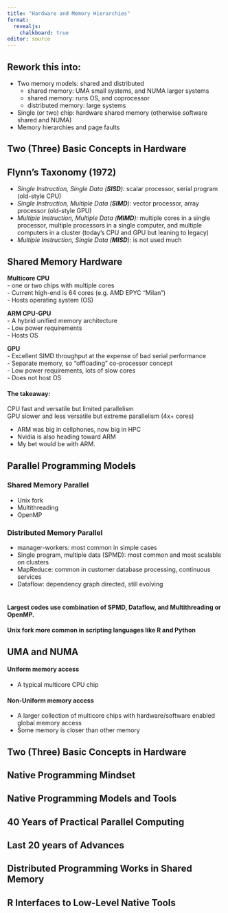 ```yaml
---
title: "Hardware and Memory Hierarchies"
format: 
  revealjs:
    chalkboard: true
editor: source
---
```


## Rework this into:

-   Two memory models: shared and distributed
    -   shared memory: UMA small systems, and NUMA larger systems
    -   shared memory: runs OS, and coprocessor
    -   distributed memory: large systems
-   Single (or two) chip: hardware shared memory (otherwise software shared and NUMA)
-   Memory hierarchies and page faults

 

## Two (Three) Basic Concepts in Hardware {background-image="/pics/ParallelHardware/Slide7.png" background-size="1200px" background-position="center"}

## Flynn's Taxonomy (1972) 

-   *Single Instruction, Single Data (**SISD**):* scalar processor, serial program (old-style CPU)
-   *Single Instruction, Multiple Data (**SIMD**):* vector processor, array processor (old-style GPU)
-   *Multiple Instruction, Multiple Data (**MIMD**):* multiple cores in a single processor, multiple processors in a single computer, and multiple computers in a cluster (today's CPU and GPU but leaning to legacy)
-   *Multiple Instruction, Single Data (**MISD**):* is not used much

## Shared Memory Hardware {.smaller}

**Multicore CPU**  
- one or two chips with multiple cores  
- Current high-end is 64 cores (e.g. AMD EPYC "Milan")  
- Hosts operating system (OS)  

**ARM CPU-GPU**  
- A hybrid unified memory architecture  
- Low power requirements  
- Hosts OS

**GPU**  
- Excellent SIMD throughput at the expense of bad serial performance  
- Separate memory, so "offloading" co-processor concept  
- Low power requirements, lots of slow cores  
- Does not host OS  

#### The takeaway:

CPU fast and versatile but limited parallelism  
GPU slower and less versatile but extreme parallelism (4x+ cores)  

::: notes  
-   ARM was big in cellphones, now big in HPC  
-   Nvidia is also heading toward ARM  
-   My bet would be with ARM. 
:::


## Parallel Programming Models {.smaller}

### Shared Memory Parallel  
-   Unix fork  
-   Multithreading  
-   OpenMP

### Distributed Memory Parallel  
-   manager-workers: most common in simple cases  
-   Single program, multiple data (SPMD): most common and most scalable on clusters  
-   MapReduce: common in customer database processing, continuous services  
-   Dataflow: dependency graph directed, still evolving <br><br>

#### Largest codes use combination of SPMD, Dataflow, and Multithreading or OpenMP.
#### Unix fork more common in scripting languages like R and Python

## UMA and NUMA

#### Uniform memory access

- A typical multicore CPU chip

#### Non-Uniform memory access

- A larger collection of multicore chips with hardware/software enabled global memory access
- Some memory is closer than other memory

## Two (Three) Basic Concepts in Hardware {background-image="/pics/ParallelHardware/Slide1.png" background-size="90%" background-position="center"}

##  {background-image="/pics/ParallelHardware/Slide2.png" background-size="90%" background-position="center"}

##  {background-image="/pics/ParallelHardware/Slide3.png" background-size="90%" background-position="center"}

##  {background-image="/pics/ParallelHardware/Slide4.png" background-size="90%" background-position="center"}

##  {background-image="/pics/ParallelHardware/Slide5.png" background-size="90%" background-position="center"}

##  {background-image="/pics/ParallelHardware/Slide6.png" background-size="90%" background-position="center"}

## Native Programming Mindset {background-image="/pics/ParallelSoftware/Slide2.png" background-size="90%" background-position="center"}

## Native Programming Models and Tools {background-image="/pics/ParallelSoftware/Slide3.png" background-size="90%" background-position="center"}

## 40 Years of Practical Parallel Computing {background-image="/pics/ParallelSoftware/Slide4.png" background-size="90%" background-position="center"}

## Last 20 years of Advances {background-image="/pics/ParallelSoftware/Slide5.png" background-size="90%" background-position="center"}

## Distributed Programming Works in Shared Memory {background-image="/pics/ParallelSoftware/Slide6.png" background-size="90%" background-position="center"}

## R Interfaces to Low-Level Native Tools {background-image="/pics/ParallelSoftware/Slide7.png" background-size="90%" background-position="center"}
